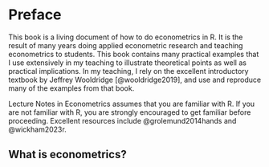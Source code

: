 # Preface {.unnumbered}

This book is a living document of how to do econometrics in R. It is the result of many years doing applied econometric research and teaching econometrics to students. This book contains many practical examples that I use extensively in my teaching to illustrate theoretical points as well as practical implications. In my teaching, I rely on the excellent introductory textbook by Jeffrey Wooldridge [@wooldridge2019], and use and reproduce many of the examples from that book.

Lecture Notes in Econometrics assumes that you are familiar with R. If you are not familiar with R, you are strongly encouraged to get familiar before proceeding. Excellent resources include @grolemund2014hands and @wickham2023r.

## What is econometrics?